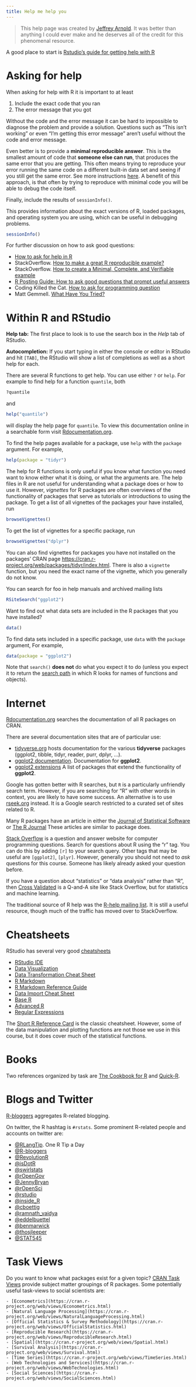 ```yaml
---
title: Help me help you
---
```


> This help page was created by [Jeffrey Arnold](http://www.jrnold.me/). It was better than anything I could ever make and he deserves all of the credit for this phenomenal resource.

A good place to start is [Rstudio's guide for getting help with R]( https://support.rstudio.com/hc/en-us/articles/200552336-Getting-Help-with-R)

# Asking for help

When asking for help with R it is important to at least

1. Include the exact code that you ran
2. The error message that you got

Without the code and the error message it can be hard to impossible to diagnose the problem and provide a solution.
Questions such as "This isn't working" or even "I'm getting this error message" aren't useful without the code and error message.

Even better is to provide a **minimal reproducible answer**.
This is the smallest amount of code that **someone else can run**, that produces the same error that you are getting.
This often means trying to reproduce your error running the same code on a different built-in data set and seeing if you still get the same error.
See more instructions [here](http://stackoverflow.com/questions/5963269/how-to-make-a-great-r-reproducible-example).
A benefit of this approach, is that often by trying to reproduce with minimal code you will be able to debug the code itself.

Finally, include the results of `sessionInfo()`.

This provides information about the exact versions of R, loaded packages, and operating system you are using, which can be useful in debugging problems.
```r
sessionInfo()
```

For further discussion on how to ask good questions:

- [How to ask for help in R](http://blog.revolutionanalytics.com/2014/01/how-to-ask-for-r-help.html)
- StackOverflow. [How to make a great R reproducible example?](https://stackoverflow.com/questions/5963269/how-to-make-a-great-r-reproducible-example)
- StackOverflow. [How to create a Minimal, Complete, and Verifiable example](http://stackoverflow.com/help/mcve)
- [R Posting Guide: How to ask good questions that prompt useful answers](https://www.r-project.org/posting-guide.html)
- Coding Killed the Cat. [How to ask for programming question](https://codingkilledthecat.wordpress.com/2012/06/26/how-to-ask-for-programming-help/)
- Matt Gemmell. [What Have You Tried?](http://mattgemmell.com/what-have-you-tried/)

# Within R and RStudio

**Help tab:** The first place to look is to use the search box in the *Help* tab of RStudio.

**Autocompletion:** If you start typing in either the console or editor in RStudio and hit `[TAB]`, the RStudio will show a list of completions as well as a short help for each.

There are several R functions to get help.
You can use either `?` or `help`.
For example to find help for a function `quantile`, both
``` r
?quantile
```
and
``` r
help("quantile")
```
will display the help page for `quantile`.
To view this documentation online in a searchable form visit [Rdocumentation.org](http://www.rdocumentation.org/).

To find the help pages available for a package, use `help` with the `package` argument.
For example,
``` r
help(package = "tidyr")
```

The help for R functions is only useful if you know what function you need want to know either what it is doing, or what the arguments are.
The help files in R are not useful for understanding what a package does or how to use it.
However, *vignettes* for R packages are often overviews of the functionality of packages that serve as tutorials or introductions to using the package.
To get a list of all vignettes of the packages your have installed, run
```r
browseVignettes()
```
To get the list of vignettes for a specific package, run
```r
browseVignettes("dplyr")
```
You can also find vignettes for packages you have not installed on the packages' CRAN page [https://cran.r-project.org/web/packages/tidyr/index.html](https://github.com/hadley/dplyr).
There is also a `vignette` function, but you need the exact name of the vignette, which you generally do not know.

You can search for foo in help manuals and archived mailing lists
```r
RSiteSearch("ggplot2")
```

Want to find out what data sets are included in the R packages that you have installed?
```r
data()
```
To find data sets included in a specific package, use `data` with the `package` argument,
For example,
```r
data(package = "ggplot2")
```

Note that `search()` **does not** do what you expect it to do (unless you expect it to return the [search path](http://adv-r.had.co.nz/Environments.html) in which R looks for names of functions and objects).


# Internet

[Rdocumentation.org](http://www.rdocumentation.org/) searches the documentation of all R packages on CRAN.

There are several documentation sites that are of particular use:

- [tidyverse.org](http://tidyverse.org/) hosts documentation for the various **tidyverse** packages (ggplot2, tibble, tidyr, reader, purr, dplyr, ...).
- [ggplot2 documentation](http://docs.ggplot2.org/). Documentation for **ggplot2**.
- [ggplot2 extensions](https://www.ggplot2-exts.org/) A list of packages that extend the functionality of **ggplot2**.

Google has gotten better with R searches, but `R` is a particularly unfriendly search term.
However, if you are searching for "R" with other words in context, you are likely to have some success.
An alternative is to use [rseek.org](http://rseek.org) instead.
It is a Google search restricted to a curated set of sites related to R.

Many R packages have an article in either the [Journal of Statistical Software](http://www.jstatsoft.org/index) or [The R Journal](https://journal.r-project.org/)
These articles are similar to package does.

[Stack Overflow](https://stackoverflow.com) is a question and answer website for computer programming questions.
Search for questions about R using the "r" tag. You can do this by adding `[r]` to your search query. Other tags that may be useful are `[ggplot2]`, `[plyr]`.
However, generally you should not  need to *ask* questions for this course.
Someone has likely already asked your question before.

If you have a question about "statistics" or "data analysis" rather than "R", then [Cross Validated](https://stats.stackexchange.com/) is a Q-and-A site like Stack Overflow, but for statistics and machine learning.

The traditional source of R help was the [R-help mailing list](https://stat.ethz.ch/mailman/listinfo/r-help).
It is still a useful resource, though much of the traffic has moved over to StackOverflow.

# Cheatsheets

RStudio has several very good [cheatsheets](https://www.rstudio.com/resources/cheatsheets/)

- [RStudio IDE](https://www.rstudio.com/wp-content/uploads/2016/01/rstudio-IDE-cheatsheet.pdf)
- [Data Visualization](https://www.rstudio.com/wp-content/uploads/2016/11/ggplot2-cheatsheet-2.1.pdf)
- [Data Transformation Cheat Sheet](https://github.com/rstudio/cheatsheets/raw/master/source/pdfs/data-transformation-cheatsheet.pdf)
- [R Markdown](https://www.rstudio.com/wp-content/uploads/2016/03/rmarkdown-cheatsheet-2.0.pdf)
- [R Markdown Reference Guide](https://www.rstudio.com/wp-content/uploads/2015/03/rmarkdown-reference.pdf)
- [Data Import Cheat Sheet](https://github.com/rstudio/cheatsheets/raw/master/source/pdfs/data-import-cheatsheet.pdf)
- [Base R](https://www.rstudio.com/wp-content/uploads/2016/10/r-cheat-sheet-3.pdf)
- [Advanced R](https://www.rstudio.com/wp-content/uploads/2016/02/advancedR.pdf)
- [Regular Expressions](https://www.rstudio.com/wp-content/uploads/2016/09/RegExCheatsheet.pdf)

The [Short R Reference Card](https://cran.r-project.org/doc/contrib/Short-refcard.pdf) is the classic cheatsheet.
However, some of the data manipulation and plotting functions are not those we use in this course, but it does cover much of the statistical functions.

# Books

Two references organized by task are [The Cookbook for R](http://www.cookbook-r.com) and [Quick-R](http://www.statmethods.net/).

# Blogs and Twitter

[R-bloggers](http://www.r-bloggers.com/) aggregates R-related blogging.


On twitter, the R hashtag is `#rstats`. Some prominent R-related people and accounts on twitter are:

- [@RLangTip](https://twitter.com/RLangTip). One R Tip a Day
- [@R-bloggers](https://twitter.com/Rbloggers)
- [@RevolutionR](https://twitter.com/RevolutionR)
- [@isDotR](https://twitter.com/isDotR)
- [@swirlstats](https://twitter.com/swirlstats)
- [@rOpenGov](https://twitter.com/rOpenGov)
- [@JennyBryan](https://twitter.com/JennyBryan)
- [@rOpenSci](https://twitter.com/rOpenSci)
- [@rstudio](https://twitter.com/rstudio)
- [@inside_R](https://twitter.com/inside_R)
- [@cboettig](https://twitter.com/cboettig)
- [@ramnath_vaidya](https://twitter.com/ramnath_vaidya)
- [@eddelbuettel](https://twitter.com/eddelbuettel)
- [@benmarwick](https://twitter.com/benmarwick)
- [@thosjleeper](https://twitter.com/thosjleeper)
- [@STAT545](https://twitter.com/STAT545)

# Task Views

Do you want to know what packages exist for a given topic? [CRAN Task Views](https://cran.r-project.org/web/views/) provide subject matter groupings of R packages. Some potentially useful task-views to social scientists are:

	- [Econometrics](https://cran.r-project.org/web/views/Econometrics.html)
	- [Natural Language Processing](https://cran.r-project.org/web/views/NaturalLanguageProcessing.html)
	- [Official Statistics & Survey Methodology](https://cran.r-project.org/web/views/OfficialStatistics.html)
	- [Reproducible Research](https://cran.r-project.org/web/views/ReproducibleResearch.html)
	- [Spatial](https://cran.r-project.org/web/views/Spatial.html)
	- [Survival Analysis](https://cran.r-project.org/web/views/Survival.html)
	- [Time Series](https://cran.r-project.org/web/views/TimeSeries.html)
	- [Web Technologies and Services](https://cran.r-project.org/web/views/WebTechnologies.html)
    - [Social Sciences](https://cran.r-project.org/web/views/SocialSciences.html)
